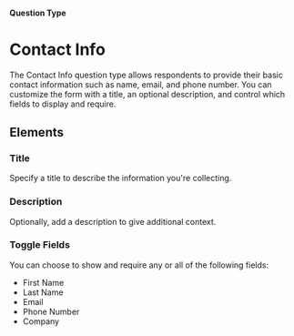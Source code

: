 
#### Question Type

# Contact Info

The Contact Info question type allows respondents to provide their basic contact information such as name, email, and phone number. You can customize the form with a title, an optional description, and control which fields to display and require.

<SurveyEmbed surveyUrl="https://app.escuta.ai/s/z2zjoonfeythx5n6z5qijbsg" />

## Elements
<MdxImage
  src={Contact}
  alt="Overview of Contact Info question type"
  quality="100"
  className="max-w-full rounded-lg sm:max-w-3xl"
/>

### Title

Specify a title to describe the information you're collecting.

### Description

Optionally, add a description to give additional context.

### Toggle Fields

You can choose to show and require any or all of the following fields:
   - First Name
   - Last Name
   - Email
   - Phone Number
   - Company
